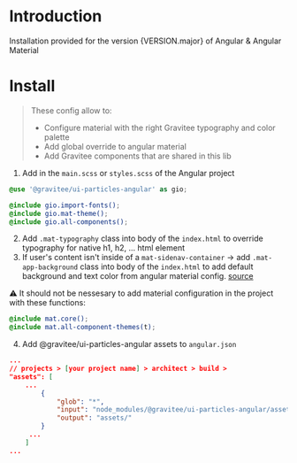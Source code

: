 

<Meta title="Get started" />

# Introduction

<p>Installation provided for the version {VERSION.major} of Angular & Angular Material</p>

# Install

> These config allow to:
>
> - Configure material with the right Gravitee typography and color palette
> - Add global override to angular material
> - Add Gravitee components that are shared in this lib

1. Add in the `main.scss` or `styles.scss` of the Angular project

```scss
@use '@gravitee/ui-particles-angular' as gio;

@include gio.import-fonts();
@include gio.mat-theme();
@include gio.all-components();
```

2. Add `.mat-typography` class into body of the `index.html` to override typography for native h1, h2, ... html element
3. If user's content isn't inside of a `mat-sidenav-container` -> add `.mat-app-background` class into body of the `index.html` to add default background and text color from angular material config. [source](https://github.com/angular/components/blob/52155aca6bee6dc622ea311490746edabcf19d48/src/material/core/_core-theme.scss#L16)

⚠️ It should not be nessesary to add material configuration in the project with these functions:

```scss
@include mat.core();
@include mat.all-component-themes(t);
```

4. Add @gravitee/ui-particles-angular assets to `angular.json`

```json
...
// projects > [your project name] > architect > build >
"assets": [
    ...
        {
            "glob": "*",
            "input": "node_modules/@gravitee/ui-particles-angular/assets",
            "output": "assets/"
        }
     ...
    ]
...
```
